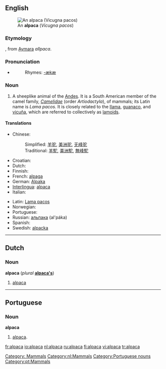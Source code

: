 {{wikipedia}}
==English==
[[Image:Alpaka 33444.jpg|thumb|An '''alpaca''' (''Vicugna pacos'')]]
===Etymology===
{{Sp.}}, from [[Aymara]] ''allpaca''.

===Pronunciation===
* {{IPA|/ælˈpækæ/}}
*:Rhymes: [[Rhymes:English:-ækæ|-ækæ]]

===Noun===
{{en-noun|alpaca|pl2=alpacas}}

# A sheeplike animal of the [[Andes]]. It is a South American member of the camel family, ''[[Camelidae]]'' (order ''Artiodactyla''),  of mammals; its Latin name is ''Lama pacos''. It is closely related to the [[llama]], [[guanaco]], and [[vicuña]], which are referred to collectively as [[lamoid|lamoids]].


====Translations====
{{top}}
*Chinese:
*:Simplified: [[羊驼]], [[美洲驼]], [[无峰驼]]
*:Traditional: [[羊駝]], [[美洲駝]], [[無峰駝]]
*Croatian: {{t-|hr|alpaka|f}}
* Dutch: {{t+|nl|alpaca|m}}
* Finnish: {{t+|fi|alpakka}}
*French: [[alpaga]] {{m}}
*German: [[Alpaka]] {{n}}
*[[Interlingua]]: [[#Interlingua|alpaca]]
* Italian: {{t-|it|alpaca|m}}
{{mid}}
*Latin: [[Lama pacos]]
* Norwegian: {{t-|no|alpaca}}
* Portuguese: {{t-|pt|alpaca|f}}
*Russian: [[альпака]] (al'páka)
* Spanish: {{t-|es|alpaca|m}}
*Swedish: [[alpacka]] {{c}}
{{bottom}}

[[Category: Mammals]]

----

==Dutch==
===Noun===
'''alpaca''' {{m}} (''plural'' '''[[alpaca's]]''')
# [[#English|alpaca]]

[[Category:nl:Mammals]]

----

==Portuguese==
===Noun===
'''alpaca''' {{f}}
# [[#English|alpaca]].

[[Category:Portuguese nouns]]
[[Category:pt:Mammals]]

[[fr:alpaca]]
[[io:alpaca]]
[[nl:alpaca]]
[[ru:alpaca]]
[[fi:alpaca]]
[[vi:alpaca]]
[[tr:alpaca]]